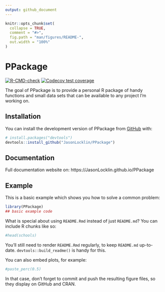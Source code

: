 ```yaml
---
output: github_document
---
```


<!-- README.md is generated from README.Rmd. Please edit that file -->

```r
knitr::opts_chunk$set(
  collapse = TRUE,
  comment = "#>",
  fig.path = "man/figures/README-",
  out.width = "100%"
)
```

# PPackage

<!-- badges: start -->
[![R-CMD-check](https://github.com/JasonLocklin/PPackage/actions/workflows/R-CMD-check.yaml/badge.svg)](https://github.com/JasonLocklin/PPackage/actions/workflows/R-CMD-check.yaml)
[![Codecov test coverage](https://codecov.io/gh/JasonLocklin/PPackage/branch/master/graph/badge.svg)](https://app.codecov.io/gh/JasonLocklin/PPackage?branch=master)
<!-- badges: end -->

The goal of PPackage is to provide a personal R package of handy functions and
small data sets that can be available to any project I'm working on. 

## Installation

You can install the development version of PPackage from [GitHub](https://github.com/) with:

```r
# install.packages("devtools")
devtools::install_github("JasonLocklin/PPackage")
```

## Documentation

Full documentation website on: https://JasonLocklin.github.io/PPackage

## Example

This is a basic example which shows you how to solve a common problem:

```r
library(PPackage)
## basic example code
```

What is special about using `README.Rmd` instead of just `README.md`? You can include R chunks like so:

```r
#head(schools)
```

You'll still need to render `README.Rmd` regularly, to keep `README.md` up-to-date. `devtools::build_readme()` is handy for this.

You can also embed plots, for example:

```r
#paste_perc(0.5)
```

In that case, don't forget to commit and push the resulting figure files, so they display on GitHub and CRAN.
